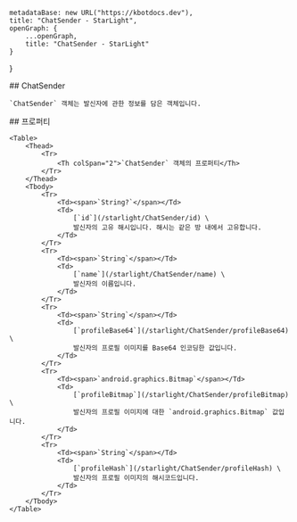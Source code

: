 
    metadataBase: new URL("https://kbotdocs.dev"),
    title: "ChatSender - StarLight",
    openGraph: {
        ...openGraph,
        title: "ChatSender - StarLight"
    }
}

<Section>
    ## ChatSender

    `ChatSender` 객체는 발신자에 관한 정보를 담은 객체입니다.
</Section>
<Section>
    ## 프로퍼티

    <Table>
        <Thead>
            <Tr>
                <Th colSpan="2">`ChatSender` 객체의 프로퍼티</Th>
            </Tr>
        </Thead>
        <Tbody>
            <Tr>
                <Td><span>`String?`</span></Td>
                <Td>
                    [`id`](/starlight/ChatSender/id) \
                    발신자의 고유 해시입니다. 해시는 같은 방 내에서 고유합니다.
                </Td>
            </Tr>
            <Tr>
                <Td><span>`String`</span></Td>
                <Td>
                    [`name`](/starlight/ChatSender/name) \
                    발신자의 이름입니다.
                </Td>
            </Tr>
            <Tr>
                <Td><span>`String`</span></Td>
                <Td>
                    [`profileBase64`](/starlight/ChatSender/profileBase64) \
                    발신자의 프로필 이미지를 Base64 인코딩한 값입니다.
                </Td>
            </Tr>
            <Tr>
                <Td><span>`android.graphics.Bitmap`</span></Td>
                <Td>
                    [`profileBitmap`](/starlight/ChatSender/profileBitmap) \
                    발신자의 프로필 이미지에 대한 `android.graphics.Bitmap` 값입니다.
                </Td>
            </Tr>
            <Tr>
                <Td><span>`String`</span></Td>
                <Td>
                    [`profileHash`](/starlight/ChatSender/profileHash) \
                    발신자의 프로필 이미지의 해시코드입니다.
                </Td>
            </Tr>
        </Tbody>
    </Table>
</Section>